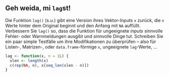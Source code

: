 ## Geh weida, mi `lag`st!

Die Funktion `lag()` (s.u.) gibt eine Version ihres Vektor-Inputs `x` zurück, die `n` Werte hinter dem Original beginnt und den Anfang mit `NA` auffüllt. Verbessern Sie `lag()` so, dass die Funktion  für ungeeignete *inputs* sinnvolle Fehler- oder Warnmeldungen ausgibt und sinnvolle Dinge 
tut.  Schreiben Sie ein paar simple Testfälle um ihre Modifikationen zu überprüfen -- also für Listen-, Matrizen-, oder `data.frame`-förmige `x`, ungeeignete `lag`-Werte, ...
```r
lag <- function(x, n = 1L) {
  xlen <- length(x)
  c(rep(NA, n), x[seq_len(xlen - n)])
}
```
